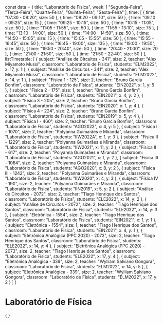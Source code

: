 const data = {
  title: "Laboratório de Física",
  week: [
    "Segunda-Feira",
    "Terça-Feira",
    "Quarta-Feira",
    "Quinta-Feira",
    "Sexta-Feira"
  ],
  time: [
    {
      time: "07:30 - 08:20",
      size: 50
    },
    {
      time: "08:20 - 09:10",
      size: 50
    },
    {
      time: "09:10 - 09:25",
      size: 15
    },
    {
      time: "09:25 - 10:15",
      size: 50
    },
    {
      time: "10:15 - 11:05",
      size: 50
    },
    {
      time: "11:05 - 11:55",
      size: 50
    },
    {
      time: "11:55 - 13:10",
      size: 75
    },
    {
      time: "13:10 - 14:00",
      size: 50
    },
    {
      time: "14:00 - 14:50",
      size: 50
    },
    {
      time: "14:50 - 15:05",
      size: 15
    },
    {
      time: "15:05 - 15:55",
      size: 50
    },
    {
      time: "15:55 - 16:45",
      size: 50
    },
    {
      time: "16:45 - 19:00",
      size: 135
    },
    {
      time: "19:00 - 19:50",
      size: 50
    },
    {
      time: "19:50 - 20:40",
      size: 50
    },
    {
      time: "20:40 - 21:00",
      size: 20
    },
    {
      time: "21:00 - 21:50",
      size: 50
    },
    {
      time: "21:50 - 22:40",
      size: 50
    }
  ],
  listTimetable: [
    {
      subject: "Análise de Circuitos - 341",
      size: 2,
      teacher: "Alex Miyamoto Mussi",
      classroom: "Laboratório de Física",
      students: "ELM2022",
      x: 17,
      y: 1
    },
    {
      subject: "Análise de Circuitos - 341",
      size: 2,
      teacher: "Alex Miyamoto Mussi",
      classroom: "Laboratório de Física",
      students: "ELM2022",
      x: 14,
      y: 1
    },
    {
      subject: "Física 1 - 125",
      size: 2,
      teacher: "Bruno Garcia Bonfim",
      classroom: "Laboratório de Física",
      students: "EIN2022",
      x: 1,
      y: 5
    },
    {
      subject: "Física 2 - 175",
      size: 1,
      teacher: "Bruno Garcia Bonfim",
      classroom: "Laboratório de Física",
      students: "EIN2021",
      x: 4,
      y: 2
    },
    {
      subject: "Física 3 - 205",
      size: 2,
      teacher: "Bruno Garcia Bonfim",
      classroom: "Laboratório de Física",
      students: "EIN2020",
      x: 1,
      y: 4
    },
    {
      subject: "Física 4 - 224",
      size: 2,
      teacher: "Bruno Garcia Bonfim",
      classroom: "Laboratório de Física",
      students: "EIN2019",
      x: 5,
      y: 4
    },
    {
      subject: "Física I - 460",
      size: 2,
      teacher: "Bruno Garcia Bonfim",
      classroom: "Laboratório de Física",
      students: "AGO2022",
      x: 4,
      y: 5
    },
    {
      subject: "Física I - 1070",
      size: 2,
      teacher: "Polyanna Guimarães e Miranda",
      classroom: "Laboratório de Física",
      students: "IIW2022A",
      x: 1,
      y: 3
    },
    {
      subject: "Física II - 1229",
      size: 2,
      teacher: "Polyanna Guimarães e Miranda",
      classroom: "Laboratório de Física",
      students: "IIW2021",
      x: 11,
      y: 2
    },
    {
      subject: "Física II - 617",
      size: 2,
      teacher: "Polyanna Guimarães e Miranda",
      classroom: "Laboratório de Física",
      students: "AGO2021",
      x: 1,
      y: 2
    },
    {
      subject: "Física III - 1084",
      size: 2,
      teacher: "Polyanna Guimarães e Miranda",
      classroom: "Laboratório de Física",
      students: "AGO2020",
      x: 8,
      y: 2
    },
    {
      subject: "Física III - 1242",
      size: 2,
      teacher: "Polyanna Guimarães e Miranda",
      classroom: "Laboratório de Física",
      students: "IIW2020",
      x: 4,
      y: 3
    },
    {
      subject: "Física IV - 190",
      size: 2,
      teacher: "Polyanna Guimarães e Miranda",
      classroom: "Laboratório de Física",
      students: "IIN2019",
      x: 5,
      y: 2
    },
    {
      subject: "Análise de Circuitos - 2072",
      size: 2,
      teacher: "Tiago Henrique dos Santos",
      classroom: "Laboratório de Física",
      students: "ELE2022",
      x: 14,
      y: 2
    },
    {
      subject: "Análise de Circuitos - 2072",
      size: 2,
      teacher: "Tiago Henrique dos Santos",
      classroom: "Laboratório de Física",
      students: "ELE2022",
      x: 14,
      y: 3
    },
    {
      subject: "Eletrônica - 1554",
      size: 2,
      teacher: "Tiago Henrique dos Santos",
      classroom: "Laboratório de Física",
      students: "EIN2021",
      x: 1,
      y: 1
    },
    {
      subject: "Eletrônica - 1554",
      size: 1,
      teacher: "Tiago Henrique dos Santos",
      classroom: "Laboratório de Física",
      students: "EIN2021",
      x: 4,
      y: 1
    },
    {
      subject: "Eletrônica Analógica (PPC 2020) - 2073",
      size: 2,
      teacher: "Tiago Henrique dos Santos",
      classroom: "Laboratório de Física",
      students: "ELE2022",
      x: 14,
      y: 4
    },
    {
      subject: "Eletrônica Analógica (PPC 2020) - 2073",
      size: 2,
      teacher: "Tiago Henrique dos Santos",
      classroom: "Laboratório de Física",
      students: "ELE2022",
      x: 17,
      y: 4
    },
    {
      subject: "Eletrônica Analógica - 339",
      size: 2,
      teacher: "Wylliam Salviano Gongora",
      classroom: "Laboratório de Física",
      students: "ELM2022",
      x: 14,
      y: 5
    },
    {
      subject: "Eletrônica Analógica - 339",
      size: 2,
      teacher: "Wylliam Salviano Gongora",
      classroom: "Laboratório de Física",
      students: "ELM2022",
      x: 17,
      y: 2
    }
  ]
}

# Laboratório de Física

<div>
    {
        <Grid
            title={data.title}
            weekDays={data.week}
            time={data.time}
            listClasses={data.listTimetable}
        />
    }
</div>